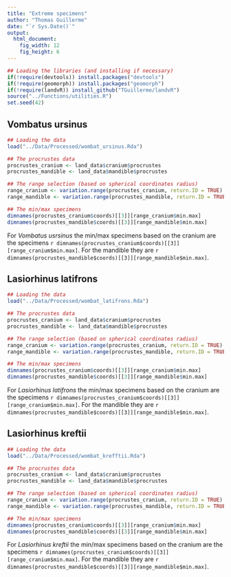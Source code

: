 ```yaml
---
title: "Extreme specimens"
author: "Thomas Guillerme"
date: "`r Sys.Date()`"
output:
  html_document:
    fig_width: 12
    fig_height: 6
---
```



```r
## Loading the libraries (and installing if necessary)
if(!require(devtools)) install.packages("devtools")
if(!require(geomorph)) install.packages("geomorph")
if(!require(landvR)) install_github("TGuillerme/landvR")
source("../Functions/utilities.R")
set.seed(42)
```

## Vombatus ursinus

```r
## Loading the data
load("../Data/Processed/wombat_ursinus.Rda")

## The procrustes data
procrustes_cranium <- land_data$cranium$procrustes
procrustes_mandible <- land_data$mandible$procrustes

## The range selection (based on spherical coordinates radius)
range_cranium <- variation.range(procrustes_cranium, return.ID = TRUE)
range_mandible <- variation.range(procrustes_mandible, return.ID = TRUE)

## The min/max specimens
dimnames(procrustes_cranium$coords)[[3]][range_cranium$min.max]
dimnames(procrustes_mandible$coords)[[3]][range_mandible$min.max]
```

For _Vombatus usrsinus_ the min/max specimens based on the cranium are the specimens `r dimnames(procrustes_cranium$coords)[[3]][range_cranium$min.max]`.
For the mandible they are `r dimnames(procrustes_mandible$coords)[[3]][range_mandible$min.max]`.

## Lasiorhinus latifrons

```r
## Loading the data
load("../Data/Processed/wombat_latifrons.Rda")

## The procrustes data
procrustes_cranium <- land_data$cranium$procrustes
procrustes_mandible <- land_data$mandible$procrustes

## The range selection (based on spherical coordinates radius)
range_cranium <- variation.range(procrustes_cranium, return.ID = TRUE)
range_mandible <- variation.range(procrustes_mandible, return.ID = TRUE)

## The min/max specimens
dimnames(procrustes_cranium$coords)[[3]][range_cranium$min.max]
dimnames(procrustes_mandible$coords)[[3]][range_mandible$min.max]
```

For _Lasiorhinus latifrons_ the min/max specimens based on the cranium are the specimens `r dimnames(procrustes_cranium$coords)[[3]][range_cranium$min.max]`.
For the mandible they are `r dimnames(procrustes_mandible$coords)[[3]][range_mandible$min.max]`.

## Lasiorhinus kreftii

```r
## Loading the data
load("../Data/Processed/wombat_krefftii.Rda")

## The procrustes data
procrustes_cranium <- land_data$cranium$procrustes
procrustes_mandible <- land_data$mandible$procrustes

## The range selection (based on spherical coordinates radius)
range_cranium <- variation.range(procrustes_cranium, return.ID = TRUE)
range_mandible <- variation.range(procrustes_mandible, return.ID = TRUE)

## The min/max specimens
dimnames(procrustes_cranium$coords)[[3]][range_cranium$min.max]
dimnames(procrustes_mandible$coords)[[3]][range_mandible$min.max]
```

For _Lasiorhinus kreftii_ the min/max specimens based on the cranium are the specimens `r dimnames(procrustes_cranium$coords)[[3]][range_cranium$min.max]`.
For the mandible they are `r dimnames(procrustes_mandible$coords)[[3]][range_mandible$min.max]`.